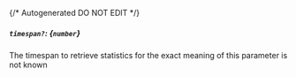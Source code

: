 {/* Autogenerated DO NOT EDIT  */}
##### `timespan?`: *{`number`}*
The timespan to retrieve statistics for
the exact meaning of this parameter is not known



